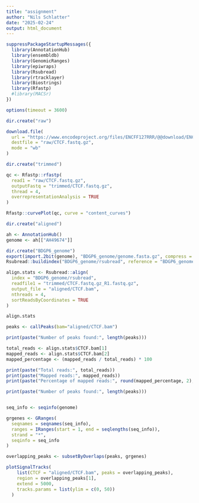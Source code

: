 ```yaml
---
title: "assignment"
author: "Nils Schlatter"
date: "2025-02-24"
output: html_document
---
```


```r
suppressPackageStartupMessages({
  library(AnnotationHub)
  library(ensembldb)
  library(GenomicRanges)
  library(epiwraps)
  library(Rsubread)
  library(rtracklayer)
  library(Biostrings)
  library(Rfastp)
  #library(MACSr)
})
```
```r
options(timeout = 3600)

dir.create("raw")

download.file(
  url = "https://www.encodeproject.org/files/ENCFF127RRR/@@download/ENCFF127RRR.fastq.gz",
  destfile = "raw/CTCF.fastq.gz",
  mode = "wb"
)
```

```r
dir.create("trimmed")

qc <- Rfastp::rfastp(
  read1 = "raw/CTCF.fastq.gz",
  outputFastq = "trimmed/CTCF.fastq.gz",
  thread = 4,
  overrepresentationAnalysis = TRUE
)

Rfastp::curvePlot(qc, curve = "content_curves")
```
```r
dir.create("aligned")

ah <- AnnotationHub()
genome <- ah[["AH49674"]]

dir.create("BDGP6_genome")
export(import.2bit(genome), "BDGP6_genome/genome.fasta.gz", compress = TRUE)
Rsubread::buildindex("BDGP6_genome/rsubread", reference = "BDGP6_genome/genome.fasta.gz")

align.stats <- Rsubread::align(
  index = "BDGP6_genome/rsubread",
  readfile1 = "trimmed/CTCF.fastq.gz_R1.fastq.gz",
  output_file = "aligned/CTCF.bam",
  nthreads = 4,
  sortReadsByCoordinates = TRUE
)

align.stats
```
```r
peaks <- callPeaks(bam="aligned/CTCF.bam")

print(paste("Number of peaks found:", length(peaks)))
```


```r
total_reads <- align.stats$CTCF.bam[1]
mapped_reads <- align.stats$CTCF.bam[2]
mapped_percentage <- (mapped_reads / total_reads) * 100

print(paste("Total reads:", total_reads))
print(paste("Mapped reads:", mapped_reads))
print(paste("Percentage of mapped reads:", round(mapped_percentage, 2), "%"))

print(paste("Number of peaks found:", length(peaks)))


seq_info <- seqinfo(genome)

grgenes <- GRanges(
  seqnames = seqnames(seq_info),
  ranges = IRanges(start = 1, end = seqlengths(seq_info)),
  strand = "*",
  seqinfo = seq_info
)

overlapping_peaks <- subsetByOverlaps(peaks, grgenes)

plotSignalTracks(
    list(CTCF = "aligned/CTCF.bam", peaks = overlapping_peaks),
    region = overlapping_peaks[1],
    extend = 5000,
    tracks.params = list(ylim = c(0, 50))
  )

```
